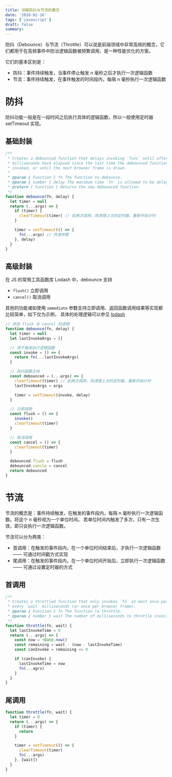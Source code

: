 ```yaml
---
title: 详解防抖与节流的概念
date: '2018-02-16'
tags: ['javascript']
draft: false
summary:
---
```


防抖（Debounce）与节流（Throttle）可以说是前端领域中非常高频的概念，它们都用于在高频事件中防治逻辑函数被频繁调用，是一种性能优化的方案。

它们的基本区别是：

- 防抖：事件持续触发，当事件停止触发 n 毫秒之后才执行一次逻辑函数
- 节流：事件持续触发，在事件触发的时间段内，每隔 n 毫秒执行一次逻辑函数

# 防抖

防抖功能一般是在一段时间之后执行具体的逻辑函数，所以一般使用定时器 setTimeout 实现。

## 基础封装

```javascript
/**
 * Creates a debounced function that delays invoking `func` until after `wait`
 * milliseconds have elapsed since the last time the debounced function was
 * invoked, or until the next browser frame is drawn.
 *
 * @param { Function } fn The function to debounce.
 * @param { number } delay The maximum time `fn` is allowed to be delayed before it's invoked.
 * @return { Function } Returns the new debounced function.
 */
function debounce(fn, delay) {
  let timer = null
  return (...args) => {
    if (timer) {
      clearTimeout(timer) // 如再次调用，则清理上次的定时器，重新开始计时
    }

    timer = setTimeout(() => {
      fn(...args) // 传递参数
    }, delay)
  }
}
```

## 高级封装

在 JS 的常用工具函数库 Lodash 中，debounce 支持

- `flush()` 立即调用
- `cancel()` 取消调用

其他的功能诸如使用 `immediate` 参数支持立即调用、返回函数调用结果等实现都比较简单，如下仅为示例，
具体的处理逻辑可以参见 [lodash](https://github.com/lodash/lodash/blob/main/src/debounce.ts)

```javascript
// 添加 flush 与 cancel 的逻辑
function debounce(fn, delay) {
  let timer = null
  let lastInvokeArgs = []

  // 用于触发执行逻辑函数
  const invoke = () => {
    return fn(...lastInvokeArgs)
  }

  // 防抖函数主体
  const debounced = (...args) => {
    clearTimeout(timer) // 如再次调用，则清理上次的定时器，重新开始计时
    lastInvokeArgs = args

    timer = setTimeout(invoke, delay)
  }

  // 立即调用
  const flush = () => {
    invoke()
    clearTimeout(timer)
  }

  // 取消调用
  const cancel = () => {
    clearTimeout(timer)
  }

  debounced.flush = flush
  debounced.cancle = cancel
  return debounced
}
```

# 节流

节流的概念是：事件持续触发，在触发的事件段内，每隔 n 毫秒执行一次逻辑函数。将这个 n 毫秒视为一个单位时间。
若单位时间内触发了多次，只有一次生效，即只会执行一次逻辑函数。

节流可以分为两类：

- 首调用：在触发的事件段内，在一个单位时间结束后，才执行一次逻辑函数 —— 可通过时间戳方式实现
- 尾调用：在触发的事件段内，在一个单位时间开始后，立即执行一次逻辑函数 —— 可通过设置定时器的方式

## 首调用

```javascript
/**
 * Creates a throttled function that only invokes `fn` at most once per
 * every `wait` milliseconds (or once per browser frame).
 * @param { Function } fn The function to throttle.
 * @param { number } wait The number of milliseconds to throttle invocations to.
 */
function throttle(fn, wait) {
  let lastInvokeTime = 0
  return (...args) => {
    const now = +Date.now()
    const remaining = wait - (now - lastInvokeTime)
    const canInvoke = remaining <= 0

    if (canInvoke) {
      lastInvokeTime = now
      fn(...agrs)
    }
  }
}
```

## 尾调用

```javascript
function throttle(fn, wait) {
  let timer = 0
  return (...args) => {
    if (timer) {
      return
    }

    timer = setTimeout(() => {
      clearTimeout(timer)
      fn(...args)
    }, [wait])
  }
}
```
